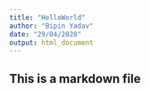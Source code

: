 ```yaml
---
title: "HelloWorld"
author: "Bipin Yadav"
date: "29/04/2020"
output: html_document
---
```

## This is a markdown file
